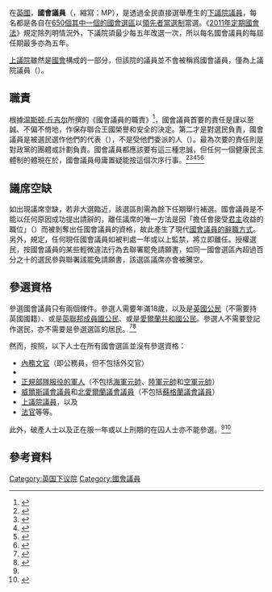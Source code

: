 {{noteTA|G1=PoliticiansUK|G2=UK Places}}
{{PoliticsUK}}

在[[英國|英國]]，'''國會議員'''（{{lang-en|Member of Parliament}}，縮寫：MP），是透過全民直接選舉產生的[[英国下议院|下議院議員]]，每名都是各自在[[英國國會選區|650個其中一個的國會選區]]以[[領先者當選|領先者當選制]]當選。《[[英國定期國會法|2011年定期國會法]]》規定除列明情況外，下議院須最少每五年改選一次，所以每名國會議員的每屆任期最多亦為五年。

[[英國上議院|上議院]]雖然是[[英国议会|國會]]構成的一部分，但該院的議員並不會被稱爲國會議員，僅為上議院議員（{{lang|en|Member of the House of Lords}}）。

== 職責 ==
根據[[温斯顿·丘吉尔|温斯顿·丘吉尔]]所撰的《國會議員的職責》<ref name="hop">{{cite web|url=https://publications.parliament.uk/pa/cm200607/cmselect/cmmodern/337/33706.htm|title=House of Commons – Modernisation of the House of Commons – First Report|publisher=Parliament of the United Kingdom|language=en|accessdate=2020-10-08|archive-date=2020-11-01|archive-url=https://web.archive.org/web/20201101143031/https://publications.parliament.uk/pa/cm200607/cmselect/cmmodern/337/33706.htm|dead-url=no}}</ref>，國會議員首要的責任是謹以至誠、不偏不倚地，作保存聯合王國榮譽和安全的決定。第二才是對選民負責，國會議員是被選民選作他們的代表（{{lang|en|representative}}），不是受他們委派的人（{{lang|en|delegate}}）。最為次要的責任則是對政黨的團體或計劃負責。國會議員都應該要有這三種忠誠，但任何一個健康民主體制的體現在於，國會議員毋庸置疑能按這個次序行事。<ref>{{cite web|url=https://www.independent.co.uk/politics/brexit-deal-theresa-may-parliament-constitution-commons-vote-mps-a8797151.html|title=Fixing Brexit: How parliament's checks and balances can solve our political crisis|date=1 March 2019|website=The Independent|language=en|accessdate=2020-10-08|archive-date=2020-10-12|archive-url=https://web.archive.org/web/20201012063000/https://www.independent.co.uk/politics/brexit-deal-theresa-may-parliament-constitution-commons-vote-mps-a8797151.html|dead-url=no}}</ref><ref>{{cite book|url=https://books.google.com/books?id=bL0FDAAAQBAJ&pg=PT45&lpg=PT45&dq=%22representative+but+not+the+delegate%22|title=Political Parties and Elections: Legislating for Representative Democracy|first=Anika|last=Gauja|date=22 April 2016|publisher=Routledge|isbn=9781317078722|via=Google Books|language=en|access-date=2020-10-08|archive-date=2020-08-05|archive-url=https://web.archive.org/web/20200805231646/https://books.google.com/books?id=bL0FDAAAQBAJ&pg=PT45&lpg=PT45&dq=%22representative+but+not+the+delegate%22|dead-url=no}}</ref><ref>{{cite book|url=https://books.google.com/books?id=vTff_YwkKSYC&pg=PA8&lpg=PA8&dq=%22representative+but+not+the+delegate%22|title=Revitalising the Chamber: the role of the back bench Member, first report of session 2006–07, report, together with formal minutes, oral and written evidence|first=Great Britain: Parliament: House of Commons: Select Committee on Modernisation of the House of|last=Commons|date=20 June 2007|publisher=The Stationery Office|isbn=9780215034670|via=Google Books|language=en|access-date=2020-10-08|archive-date=2020-08-05|archive-url=https://web.archive.org/web/20200805231733/https://books.google.com/books?id=vTff_YwkKSYC&pg=PA8&lpg=PA8&dq=%22representative+but+not+the+delegate%22|dead-url=no}}</ref><ref>{{cite book|url=https://books.google.com/books?id=89AYDQAAQBAJ&pg=PT1001&lpg=PT1001&dq=%22representative+but+not+the+delegate%22|title=Classic Readings and Cases in the Philosophy of Law|first=Susan|last=Dimock|date=16 September 2016|publisher=Routledge|isbn=9781315509631|via=Google Books|language=en|access-date=2020-10-08|archive-date=2020-08-11|archive-url=https://web.archive.org/web/20200811184740/https://books.google.com/books?id=89AYDQAAQBAJ&pg=PT1001&lpg=PT1001&dq=%22representative+but+not+the+delegate%22|dead-url=no}}</ref><ref>{{cite web|url=https://www.telegraph.co.uk/opinion/2017/02/03/churchill-would-have-defended-enemies-democracy/|title=Why Churchill would have defended our 'enemies of democracy'|first=Michael|last=Deacon|date=3 February 2017|work=The Telegraph|language=en|accessdate=2020-10-08|archive-date=2020-11-11|archive-url=https://web.archive.org/web/20201111221848/http://www.telegraph.co.uk/opinion/2017/02/03/churchill-would-have-defended-enemies-democracy/|dead-url=no}}</ref>

== 議席空缺 ==
如出現議席空缺，若非大選臨近，該選區則需為餘下任期舉行補選。國會議員是不能以任何原因成功提出請辭的，離任議席的唯一方法是因「擔任會接受[[英国君主|君主]]收益的職位」（{{lang|en|{{le|有收益的職位|Office of profit|office of profit}} under the Crown}}）而被剝奪出任國會議員的資格，故此產生了現代[[英國下議院議員辭職方式|國會議員的辭職方式]]。另外，{{le|1981年人民代表法|Representation of the People Act 1981}}規定，任何現任國會議員如被判處一年或以上監禁，將立即離任。{{le|2015年罷免國會議員法|Recall of MPs Act 2015}}授權選民，按國會議員的某些輕微違法行為去聯署罷免請願書，如同一國會選區內超過百分之十的選民參與聯署該罷免請願書，該選區議席亦會被騰空。

== 參選資格 ==
參選國會議員只有兩個條件。參選人需要年滿18歲，以及是[[英國國籍法|英國公民]]（不需要持英國國籍）、或是[[英联邦|英聯邦成員國公民]]、或是[[爱尔兰|愛爾蘭共和國公民]]。參選人不需要登記作選民，亦不需要是參選選區的居民。<ref name="el">{{Cite web|url=https://www.electoralcommission.org.uk/sites/default/files/pdf_file/UKPGE-Part-1-Can-you-stand-for-election.pdf|title=UK Parliamentary general election, Guidance for candidates and agents, Part 1 of 6 – Can you stand for election?|website=Electoral Commission|language=en|accessdate=2020-10-08|archive-date=2020-11-11|archive-url=https://web.archive.org/web/20201111223339/https://www.electoralcommission.org.uk/sites/default/files/pdf_file/UKPGE-Part-1-Can-you-stand-for-election.pdf|dead-url=no}}</ref><ref name="el_NI" >{{Cite web|url=https://www.electoralcommission.org.uk/sites/default/files/2019-09/UKPGE-Part%201-Can%20you%20stand%20for%20election-Northern-Ireland_1.pdf|title=UK Parliamentary general election – Northern Ireland, Guidance for candidates and agents, Part 1 of 6 – Can you stand for election?|website=Electoral Commission|language=en|accessdate=2020-10-08|archive-date=2020-08-04|archive-url=https://web.archive.org/web/20200804013951/https://www.electoralcommission.org.uk/sites/default/files/2019-09/UKPGE-Part%201-Can%20you%20stand%20for%20election-Northern-Ireland_1.pdf|dead-url=no}}</ref>

然而，按照{{le|1975年下議院取消資格法|House of Commons Disqualification Act 1975}}，以下人士在所有國會選區並沒有參選資格：
*[[英国文官队伍|內務文官]]（即公務員，但不包括外交官）
*{{le|英國執法部門|Law enforcement in the United Kingdom|警務人員}}
*[[英國軍隊|正規部隊服役的軍人]]（不包括[[海軍元帥_(英國皇家海軍)|海軍元帥]]、[[英国陆军元帅列表|陸軍元帥]]和[[英国空军元帅列表|空軍元帥]]）
*[[威爾斯議會|威爾斯議會議員]]和[[北愛爾蘭議會|北愛爾蘭議會議員]]（不包括[[蘇格蘭議會|蘇格蘭議會議員]]）
*[[英國上議院|上議院議員]]，以及
*[[英國司法機構|法官]]等等。

此外，破產人士以及正在服一年或以上刑期的在囚人士亦不能參選。<ref name="el"/><ref>{{cite web|url=http://www.parliament.uk/commons/lib/research/notes/snpc-03221.pdf|title=Disqualification for membership of the House of Commons|date=13 October 2004|archive-url=https://web.archive.org/web/20060321002524/http://www.parliament.uk/commons/lib/research/notes/snpc-03221.pdf|archive-date=2006-03-21|language=en|accessdate=2020-10-08|dead-url=yes}}</ref>

== 參考資料 ==
{{reflist}}

[[Category:英国下议院|Category:英国下议院]]
[[Category:國會議員|Category:國會議員]]